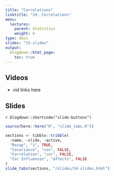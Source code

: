 ```yaml
---
title: "Correlations"
linktitle: "24: Correlations"
menu:
  lectures:
    parent: Statistics
    weight: 4
type: docs
slides: "23-slides"
output:
  blogdown::html_page:
    toc: true
---
```


## Videos

- vid links here

## Slides

`r blogdown::shortcode("slide-buttons")`

```r

source(here::here("R", "slide_tabs.R"))

sections <- tibble::tribble(
  ~name, ~slide, ~active,
  "Recap", "1", TRUE,
  "Covariance", "cov", FALSE,
  "Correlation", "cor", FALSE,
  "Cor Influences", "affects", FALSE
)
slide_tabs(sections, "/slides/24-slides.html")
```